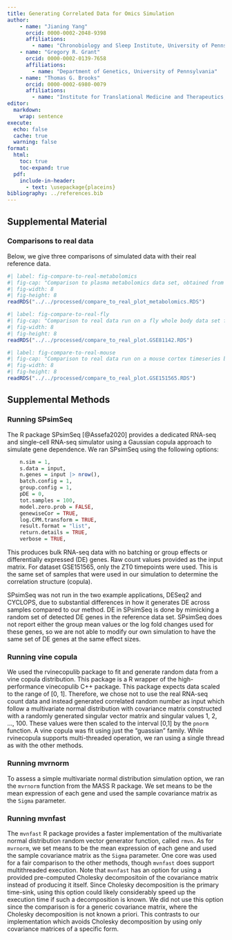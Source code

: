 ```yaml
---
title: Generating Correlated Data for Omics Simulation
author:
    - name: "Jianing Yang"
      orcid: 0000-0002-2048-9398
      affiliations:
        - name: "Chronobiology and Sleep Institute, University of Pennsylvania"
    - name: "Gregory R. Grant"
      orcid: 0000-0002-0139-7658
      affiliations:
        - name: "Department of Genetics, University of Pennsylvania"
    - name: "Thomas G. Brooks"
      orcid: 0000-0002-6980-0079
      affiliations:
        - name: "Institute for Translational Medicine and Therapeutics, University of Pennsylvania"
editor: 
  markdown: 
    wrap: sentence
execute:
  echo: false
  cache: true
  warning: false
format:
  html:
    toc: true
    toc-expand: true
  pdf:
    include-in-header:
      - text: \usepackage{placeins}
bibliography: ../references.bib
---
```

## Supplemental Material

### Comparisons to real data
Below, we give three comparisons of simulated data with their real reference data.

```r
#| label: fig-compare-to-real-metabolomics
#| fig-cap: "Comparison to plasma metabolomics data set, obtained from MetaboAnalyst (https://www.metaboanalyst.ca/MetaboAnalyst/upload/RocUploadView.xhtml). Methods were run using normal marginal distributions. Unlike other examples, this included more samples (59) than measured features (42 metabolites), demonstrating that these methods also work in that case. Data were log-scaled prior to simulation."
#| fig-width: 8 
#| fig-height: 8
readRDS("../../processed/compare_to_real_plot_metabolomics.RDS")
```

```r
#| label: fig-compare-to-real-fly
#| fig-cap: "Comparison to real data run on a fly whole body data set from GSE81142. (a-b) Comparison of gene (a) mean expression and (b) variance, log-scaled in real and PCA simulated data. The line of equality is marked in black. Points are colored according to the density of points in their region. (c) Quantile-quantile plot comparing correlation values of gene pairs from real data and simulated data (both with and without dependence). Genes with at least 30 reads were used. Values on the diagonal line indicate a match between the simulated and real data sets. (d) Projections onto the top two principal components of the real data set for both real and simulated data. All 8 simulations (96 samples for each simulation) shown. (e) Principal component analysis was performed on all data sets and the variance captured by the top components is shown. Unlike (d), these components were fit from each data set considered separately instead of reusing the weights from the real data."
#| fig-width: 8
#| fig-height: 8
readRDS("../../processed/compare_to_real_plot.GSE81142.RDS")
```

```r
#| label: fig-compare-to-real-mouse
#| fig-cap: "Comparison to real data run on a mouse cortex timeseries body data set from GSE151565. Only timepoint ZT0 was used for this comparison. (a-b) Comparison of gene (a) mean expression and (b) variance, log-scaled in real and PCA simulated data. The line of equality is marked in black. Points are colored according to the density of points in their region. (c) Quantile-quantile plot comparing correlation values of gene pairs from real data and simulated data (both with and without dependence). Genes with at least 30 reads were used. Values on the diagonal line indicate a match between the simulated and real data sets. (d) Projections onto the top two principal components of the real data set for both real and simulated data. All 8 simulations (96 samples for each simulation) shown. (e) Principal component analysis was performed on all data sets and the variance captured by the top components is shown. Unlike (d), these components were fit from each data set considered separately instead of reusing the weights from the real data."
#| fig-width: 8
#| fig-height: 8
readRDS("../../processed/compare_to_real_plot.GSE151565.RDS")
```
\FloatBarrier
## Supplemental Methods

### Running SPsimSeq

The R package SPsimSeq [@Assefa2020] provides a dedicated RNA-seq and single-cell RNA-seq simulator using a Gaussian copula approach to simulate gene dependence.
We ran SPsimSeq using the following options:

``` R
    n.sim = 1,
    s.data = input,
    n.genes = input |> nrow(),
    batch.config = 1,
    group.config = 1,
    pDE = 0,
    tot.samples = 100,
    model.zero.prob = FALSE,
    genewiseCor = TRUE,
    log.CPM.transform = TRUE,
    result.format = "list",
    return.details = TRUE,
    verbose = TRUE,
```

This produces bulk RNA-seq data with no batching or group effects or differentially expressed (DE) genes.
Raw count values provided as the input matrix.
For dataset GSE151565, only the ZT0 timepoints were used.
This is the same set of samples that were used in our simulation to determine the correlation structure (copula).


SPsimSeq was not run in the two example applications, DESeq2 and CYCLOPS, due to substantial differences in how it generates DE across samples compared to our method.
DE in SPsimSeq is done by mimicking a random set of detected DE genes in the reference data set.
SPsimSeq does not report either the group mean values or the log fold changes used for these genes, so we are not able to modify our own simulation to have the same set of DE genes at the same effect sizes.

### Running vine copula

We used the rvinecopulib package to fit and generate random data from a vine copula distribution.
This package is a R wrapper of the high-performance vinecopulib C++ package.
This package expects data scaled to the range of \[0, 1\].
Therefore, we chose not to use the real RNA-seq count data and instead generated correlated random number as input which follow a multivariate normal distribution with covariance matrix constructed with a randomly generated singular vector matrix and singular values 1, 2, ..., 100.
These values were then scaled to the interval \[0,1\] by the `pnorm` function.
A vine copula was fit using just the "guassian" family.
While rvinecopula supports multi-threaded operation, we ran using a single thread as with the other methods.

### Running mvrnorm

To assess a simple multivariate normal distribution simulation option, we ran the `mvrnorm` function from the MASS R package.
We set means to be the mean expression of each gene and used the sample covariance matrix as the `Sigma` parameter.

### Running mvnfast

The `mvnfast` R package provides a faster implementation of the multivariate normal distribution random vector generator function, called `rmvn`. 
As for `mvrnorm`, we set means to be the mean expression of each gene and used the sample covariance matrix as the `Sigma` parameter.
One core was used for a fair comparison to the other methods, though `mvnfast` does support multithreaded execution.
Note that `mvnfast` has an option for using a provided pre-computed Cholesky decompositoin of the covariance matrix instead of producing it itself.
Since Cholesky decomposition is the primary time-sink, using this option could likely considerably speed up the execution time if such a decomposition is known.
We did not use this option since the comparison is for a generic covariance matrix, where the Cholesky decomposition is not known a priori.
This contrasts to our implementation which avoids Cholesky decomposition by using only covariance matrices of a specific form.
